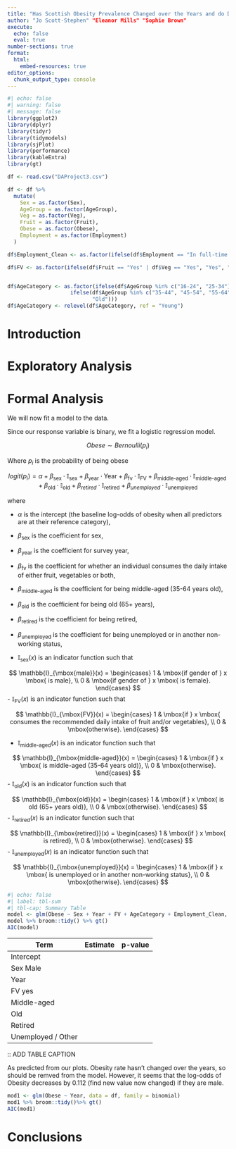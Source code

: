 ---
title: "Has Scottish Obesity Prevalence Changed over the Years and do Different Factors Effect this"
author: "Jo Scott-Stephen" "Eleanor Mills" "Sophie Brown"
execute: 
  echo: false
  eval: true
number-sections: true
format:
  html:
    embed-resources: true
editor_options: 
  chunk_output_type: console
---

```{r}
#| echo: false
#| warning: false
#| message: false
library(ggplot2)
library(dplyr)
library(tidyr)
library(tidymodels)
library(sjPlot)
library(performance)
library(kableExtra)
library(gt)
```

```{r}
df <- read.csv("DAProject3.csv")

df <- df %>%
  mutate(
    Sex = as.factor(Sex),
    AgeGroup = as.factor(AgeGroup),
    Veg = as.factor(Veg),
    Fruit = as.factor(Fruit),
    Obese = as.factor(Obese),
    Employment = as.factor(Employment)
  )

df$Employment_Clean <- as.factor(ifelse(df$Employment == "In full-time education" | df$Employment =="In paid employment, self-employed or on gov't training", "Employed/Full-Time Training or Education", ifelse(df$Employment == "Retired", "Retired", "Unemployed/Other")))

df$FV <- as.factor(ifelse(df$Fruit == "Yes" | df$Veg == "Yes", "Yes", "No"))


df$AgeCategory <- as.factor(ifelse(df$AgeGroup %in% c("16-24", "25-34"), "Young",
                    ifelse(df$AgeGroup %in% c("35-44", "45-54", "55-64"), "Middle-aged",
                           "Old")))
df$AgeCategory <- relevel(df$AgeCategory, ref = "Young")

```

# Introduction {#sec-intro}

# Exploratory Analysis {#sec-EA}

# Formal Analysis {#sec-FA}

We will now fit a model to the data.

Since our response variable is binary, we fit a logistic regression model.

$$
Obese \sim Bernoulli(p_i)
$$

Where $p_i$ is the probability of being obese

$$
logit(p_i)= \alpha + \beta_{\text{sex}}\cdot\mathbb{I}_{\text{sex}} + \beta_{\text{year}}\cdot\text{Year} + \beta_{\text{fv}}\cdot\mathbb{I}_{\text{FV}} + \beta_{\text{middle-aged}}\cdot\mathbb{I}_{\text{middle-aged}} + \beta_{\text{old}}\cdot\mathbb{I}_{\text{old}} + \beta_{retired}\cdot\mathbb{I}_{\text{retired}} + \beta_{unemployed}\cdot\mathbb{I}_{\text{unemployed}}
$$

where

-   $\alpha$ is the intercept (the baseline log-odds of obesity when all predictors are at their reference category),

-   $\beta_\text{sex}$ is the coefficient for sex,

-   $\beta_\text{year}$ is the coefficient for survey year,

-   $\beta_\text{fv}$ is the coefficient for whether an individual consumes the daily intake of either fruit, vegetables or both,

-   $\beta_\text{middle-aged}$ is the coefficient for being middle-aged (35-64 years old),

-   $\beta_\text{old}$ is the coefficient for being old (65+ years),

-   $\beta_\text{retired}$ is the coefficient for being retired,

-   $\beta_\text{unemployed}$ is the coefficient for being unemployed or in another non-working status,

-   $\mathbb{I}_{\text{sex}}(x)$ is an indicator function such that

$$
\mathbb{I}_{\mbox{male}}(x) =
\begin{cases}
1 & \mbox{if gender of } x \mbox{ is male}, \\
0 & \mbox{if gender of } x \mbox{ is female}.
\end{cases}
$$
-   $\mathbb{I}_{\text{FV}}(x)$ is an indicator function such that

$$
\mathbb{I}_{\mbox{FV}}(x) =
\begin{cases}
1 & \mbox{if } x \mbox{ consumes the recommended daily intake of fruit and/or vegetables}, \\
0 & \mbox{otherwise}.
\end{cases}
$$

-   $\mathbb{I}_{\text{middle-aged}}(x)$ is an indicator function such that

$$
\mathbb{I}_{\mbox{middle-aged}}(x) =
\begin{cases}
1 & \mbox{if } x \mbox{ is middle-aged (35-64 years old)}, \\
0 & \mbox{otherwise}.
\end{cases}
$$
-   $\mathbb{I}_{\text{old}}(x)$ is an indicator function such that

$$
\mathbb{I}_{\mbox{old}}(x) =
\begin{cases}
1 & \mbox{if } x \mbox{ is old (65+ years old)}, \\
0 & \mbox{otherwise}.
\end{cases}
$$
-   $\mathbb{I}_{\text{retired}}(x)$ is an indicator function such that

$$
\mathbb{I}_{\mbox{retired}}(x) =
\begin{cases}
1 & \mbox{if } x \mbox{ is retired}, \\
0 & \mbox{otherwise}.
\end{cases}
$$
-   $\mathbb{I}_{\text{unemployed}}(x)$ is an indicator function such that

$$
\mathbb{I}_{\mbox{unemployed}}(x) =
\begin{cases}
1 & \mbox{if } x \mbox{ is unemployed or in another non-working status}, \\
0 & \mbox{otherwise}.
\end{cases}
$$


```{r}
#| echo: false
#| label: tbl-sum
#| tbl-cap: Summary Table
model <- glm(Obese ~ Sex + Year + FV + AgeCategory + Employment_Clean, data = df, family = binomial)
model %>% broom::tidy() %>% gt()
AIC(model)
```

| Term               | Estimate | p-value |
|--------------------|----------|---------|
| Intercept          |          |         |
| Sex Male           |          |         |
| Year               |          |         |
| FV yes             |          |         |
| Middle-aged        |          |         |
| Old                |          |         |
| Retired            |          |         |
| Unemployed / Other |          |         |

:: ADD TABLE CAPTION

As predicted from our plots. Obesity rate hasn't changed over the years, so should be remved from the model. However, it seems that the log-odds of Obesity decreases by 0.112 (find new value now changed) if they are male.

```{r}
mod1 <- glm(Obese ~ Year, data = df, family = binomial)
mod1 %>% broom::tidy()%>% gt()
AIC(mod1)
```

# Conclusions {#sec-con}
